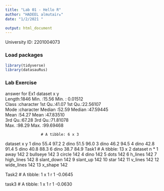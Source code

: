 ```yaml
---
title: "Lab 01 - Hello R"
author: "HADEEL almutairه"
date: "1/2/2021 "

output: html_document
---
```


University ID: 2201004073

### Load packages

```r
library(tidyverse) 
library(datasauRus)
```

### Lab Exercise
answer for Ex1
   dataset                x               y           
 Length:1846        Min.   :15.56   Min.   : 0.01512  
 Class :character   1st Qu.:41.07   1st Qu.:22.56107  
 Mode  :character   Median :52.59   Median :47.59445  
                    Mean   :54.27   Mean   :47.83510  
                    3rd Qu.:67.28   3rd Qu.:71.81078  
                    Max.   :98.29   Max.   :99.69468
                    
                    # A tibble: 6 x 3
  dataset     x     y
  <chr>   <dbl> <dbl>
1 dino     55.4  97.2
2 dino     51.5  96.0
3 dino     46.2  94.5
4 dino     42.8  91.4
5 dino     40.8  88.3
6 dino     38.7  84.9
Task1
# A tibble: 13 x 2
   dataset        n
 * <chr>      <int>
 1 away         142
 2 bullseye     142
 3 circle       142
 4 dino         142
 5 dots         142
 6 h_lines      142
 7 high_lines   142
 8 slant_down   142
 9 slant_up     142
10 star         142
11 v_lines      142
12 wide_lines   142
13 x_shape      142

Task2
# A tibble: 1 x 1
        r
    <dbl>
1 -0.0645

task3
# A tibble: 1 x 1
        r
    <dbl>
1 -0.0630